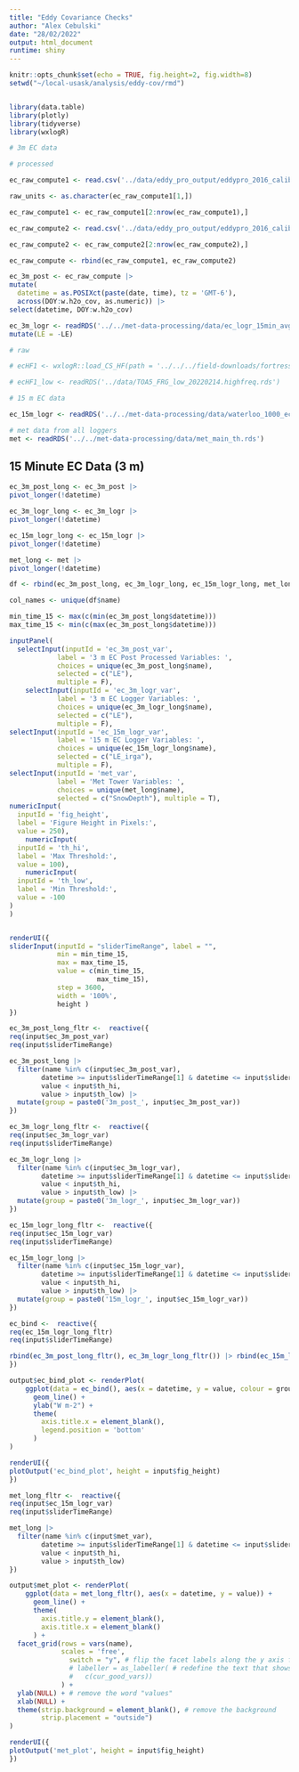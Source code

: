 ```yaml
---
title: "Eddy Covariance Checks"
author: "Alex Cebulski"
date: "28/02/2022"
output: html_document
runtime: shiny
---
```


```r
knitr::opts_chunk$set(echo = TRUE, fig.height=2, fig.width=8)
setwd("~/local-usask/analysis/eddy-cov/rmd")


library(data.table)
library(plotly)
library(tidyverse)
library(wxlogR)

# 3m EC data

# processed

ec_raw_compute1 <- read.csv('../data/eddy_pro_output/eddypro_2016_calibrated_pars_full_output_2022-11-08T164432_exp.csv', skip = 1)

raw_units <- as.character(ec_raw_compute1[1,])

ec_raw_compute1 <- ec_raw_compute1[2:nrow(ec_raw_compute1),] 

ec_raw_compute2 <- read.csv('../data/eddy_pro_output/eddypro_2016_calibrated_pars_full_output_2023-01-10T204008_exp.csv', skip = 1)

ec_raw_compute2 <- ec_raw_compute2[2:nrow(ec_raw_compute2),] 

ec_raw_compute <- rbind(ec_raw_compute1, ec_raw_compute2)

ec_3m_post <- ec_raw_compute |> 
mutate(
  datetime = as.POSIXct(paste(date, time), tz = 'GMT-6'),
  across(DOY:w.h2o_cov, as.numeric)) |> 
select(datetime, DOY:w.h2o_cov)

ec_3m_logr <- readRDS('../../met-data-processing/data/ec_logr_15min_avg_low.rds') |> 
mutate(LE = -LE)

# raw

# ecHF1 <- wxlogR::load_CS_HF(path = '../../../field-downloads/fortress/hanging tree/hi freq/clean/TOA5_FRG_low_20220214.highfreq.dat')

# ecHF1_low <- readRDS('../data/TOA5_FRG_low_20220214.highfreq.rds')

# 15 m EC data

ec_15m_logr <- readRDS('../../met-data-processing/data/waterloo_1000_ec_main.rds')

# met data from all loggers 
met <- readRDS('../../met-data-processing/data/met_main_th.rds') 

```

## 15 Minute EC Data (3 m)

```r

ec_3m_post_long <- ec_3m_post |> 
pivot_longer(!datetime)

ec_3m_logr_long <- ec_3m_logr |> 
pivot_longer(!datetime)

ec_15m_logr_long <- ec_15m_logr |> 
pivot_longer(!datetime)

met_long <- met |> 
pivot_longer(!datetime)

df <- rbind(ec_3m_post_long, ec_3m_logr_long, ec_15m_logr_long, met_long)

col_names <- unique(df$name)

min_time_15 <- max(c(min(ec_3m_post_long$datetime)))
max_time_15 <- min(c(max(ec_3m_post_long$datetime)))

inputPanel(
  selectInput(inputId = 'ec_3m_post_var', 
            label = '3 m EC Post Processed Variables: ', 
            choices = unique(ec_3m_post_long$name), 
            selected = c("LE"), 
            multiple = F),
    selectInput(inputId = 'ec_3m_logr_var', 
            label = '3 m EC Logger Variables: ', 
            choices = unique(ec_3m_logr_long$name), 
            selected = c("LE"), 
            multiple = F),
selectInput(inputId = 'ec_15m_logr_var', 
            label = '15 m EC Logger Variables: ', 
            choices = unique(ec_15m_logr_long$name), 
            selected = c("LE_irga"), 
            multiple = F),
selectInput(inputId = 'met_var', 
            label = 'Met Tower Variables: ', 
            choices = unique(met_long$name), 
            selected = c("SnowDepth"), multiple = T),
numericInput(
  inputId = 'fig_height',
  label = 'Figure Height in Pixels:',
  value = 250),
    numericInput(
  inputId = 'th_hi',
  label = 'Max Threshold:',
  value = 100),
    numericInput(
  inputId = 'th_low',
  label = 'Min Threshold:',
  value = -100
)
)


renderUI({
sliderInput(inputId = "sliderTimeRange", label = "",
            min = min_time_15,
            max = max_time_15,
            value = c(min_time_15,
                      max_time_15),
            step = 3600,
            width = '100%',
            height )
})
```

```r
ec_3m_post_long_fltr <-  reactive({
req(input$ec_3m_post_var)
req(input$sliderTimeRange)

ec_3m_post_long |> 
  filter(name %in% c(input$ec_3m_post_var),
        datetime >= input$sliderTimeRange[1] & datetime <= input$sliderTimeRange[2],
        value < input$th_hi,
        value > input$th_low) |> 
  mutate(group = paste0('3m_post_', input$ec_3m_post_var))
})

```

```r
ec_3m_logr_long_fltr <-  reactive({
req(input$ec_3m_logr_var)
req(input$sliderTimeRange)

ec_3m_logr_long |> 
  filter(name %in% c(input$ec_3m_logr_var),
        datetime >= input$sliderTimeRange[1] & datetime <= input$sliderTimeRange[2],
        value < input$th_hi,
        value > input$th_low) |> 
  mutate(group = paste0('3m_logr_', input$ec_3m_logr_var))
})

```

```r
ec_15m_logr_long_fltr <-  reactive({
req(input$ec_15m_logr_var)
req(input$sliderTimeRange)

ec_15m_logr_long |> 
  filter(name %in% c(input$ec_15m_logr_var),
        datetime >= input$sliderTimeRange[1] & datetime <= input$sliderTimeRange[2],
        value < input$th_hi,
        value > input$th_low) |> 
  mutate(group = paste0('15m_logr_', input$ec_15m_logr_var))
})

```

```r
ec_bind <-  reactive({
req(ec_15m_logr_long_fltr)
req(input$sliderTimeRange)

rbind(ec_3m_post_long_fltr(), ec_3m_logr_long_fltr()) |> rbind(ec_15m_logr_long_fltr())
})

```

```r
output$ec_bind_plot <- renderPlot(
    ggplot(data = ec_bind(), aes(x = datetime, y = value, colour = group)) +
      geom_line() +
      ylab("W m-2") +
      theme(
        axis.title.x = element_blank(),
        legend.position = 'bottom'
      )
)

renderUI({
plotOutput('ec_bind_plot', height = input$fig_height)
})

```

```r
met_long_fltr <-  reactive({
req(input$ec_15m_logr_var)
req(input$sliderTimeRange)

met_long |> 
  filter(name %in% c(input$met_var),
        datetime >= input$sliderTimeRange[1] & datetime <= input$sliderTimeRange[2],
        value < input$th_hi,
        value > input$th_low)
})

```

```r
output$met_plot <- renderPlot(
    ggplot(data = met_long_fltr(), aes(x = datetime, y = value)) +
      geom_line() +
      theme(
        axis.title.y = element_blank(),
        axis.title.x = element_blank()
      ) +
  facet_grid(rows = vars(name), 
             scales = 'free',
               switch = "y", # flip the facet labels along the y axis from the right side to the left
               # labeller = as_labeller( # redefine the text that shows up for the facets
               #   c(cur_good_vars))
             ) +
  ylab(NULL) + # remove the word "values"
  xlab(NULL) +
  theme(strip.background = element_blank(), # remove the background
        strip.placement = "outside")
)

renderUI({
plotOutput('met_plot', height = input$fig_height)
})

```